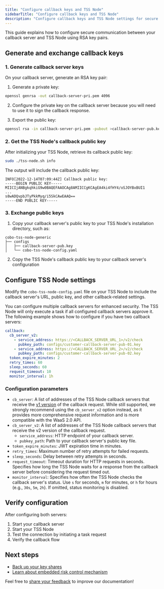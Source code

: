 ```yaml
---
title: "Configure callback keys and TSS Node"
sidebarTitle: "Configure callback keys and TSS Node"
description: "Configure callback keys and TSS Node settings for secure communication between your callback server and TSS Node"
---
```


This guide explains how to configure secure communication between your callback server and TSS Node using RSA key pairs.

## Generate and exchange callback keys

### 1. Generate callback server keys

On your callback server, generate an RSA key pair:

1. Generate a private key:
```bash
openssl genrsa -out callback-server-pri.pem 4096
```

2. Configure the private key on the callback server because you will need to use it to sign the callback response.

3. Export the public key:
```bash
openssl rsa -in callback-server-pri.pem -pubout >callback-server-pub.key
```

### 2. Get the TSS Node's callback public key

After initializing your TSS Node, retrieve its callback public key:
```bash
sudo ./tss-node.sh info
```

The output will include the callback public key:
```
INFO[2022-12-14T07:09:44Z] Callback public key:
-----BEGIN PUBLIC KEY-----
MIICIjANBgkqhkiG9w0BAQEFAAOCAg8AMIICCgKCAgEA4ki4fHY4/oSJOYBxBUI1
...
s8wADQvpbJTyPkkMyq/i5SkCAwEAAQ==
-----END PUBLIC KEY-----
```

### 3. Exchange public keys

1. Copy your callback server's public key to your TSS Node's installation directory, such as:
```
cobo-tss-node-generic
├── configs
│   ├── callback-server-pub.key
│   └── cobo-tss-node-config.yaml
```

2. Copy the TSS Node's callback public key to your callback server's configuration


## Configure TSS Node settings

Modify the `cobo-tss-node-config.yaml` file on your TSS Node to include the callback server's URL, public key, and other callback-related settings.

You can configure multiple callback servers for enhanced security. The TSS Node will only execute a task if all configured callback servers approve it. The following example shows how to configure if you have two callback servers:

```yaml
callback:
  cb_server_v2:
    - service_address: https://<CALLBACK_SERVER_URL_1>/v2/check
      pubkey_path: configs/customer-callback-server-pub-01.key
    - service_address: https://<CALLBACK_SERVER_URL_2>/v2/check
      pubkey_path: configs/customer-callback-server-pub-02.key
  token_expire_minutes: 2
  retry_times: 60
  sleep_seconds: 60
  request_timeout: 10
  monitor_interval: 1h
```

### Configuration parameters

- `cb_server`: A list of addresses of the TSS Node callback servers that receive the [v1 version](/v1/overview/mpc-wallet/callback/callback-server-requirements/keygen-request) of the callback request.  While still supported, we strongly recommend using the `cb_server_v2` option instead, as it provides more comprehensive request information and is more compatible with the WaaS 2.0 API.
- `cb_server_v2`: A list of addresses of the TSS Node callback servers that receive the v2 version of the callback request.
  - `service_address`: HTTP endpoint of your callback server.
  - `pubkey_path`: Path to your callback server's public key file.
- `token_expire_minutes`: JWT expiration time in minutes.
- `retry_times`: Maximum number of retry attempts for failed requests.
- `sleep_seconds`: Delay between retry attempts in seconds.
- `request_timeout`: Timeout duration for HTTP requests in seconds. Specifies how long the TSS Node waits for a response from the callback server before considering the request timed out.
- `monitor_interval`: Specifies how often the TSS Node checks the callback server's status. Use `s` for seconds, `m` for minutes, or `h` for hours (e.g., `30s`, `5m`, `2h`). If omitted, status monitoring is disabled.

## Verify configuration

After configuring both servers:
1. Start your callback server
2. Start your TSS Node
3. Test the connection by initiating a task request
4. Verify the callback flow

## Next steps

- [Back up your key shares](/v2/guides/mpc-wallets/server-co-signer/key-shares-backup)
- [Learn about embedded risk control mechanism](/v2/guides/mpc-wallets/server-co-signer/embedded-risk-controls)

<Tip>Feel free to [share your feedback](https://forms.zohopublic.com/cobo/form/DocumentFeedbackForm/formperma/QvLOhxJv1_JMsJ-1dleZ8Itb_7rzN-LtgvsDdxosoVI) to improve our documentation!</Tip>
